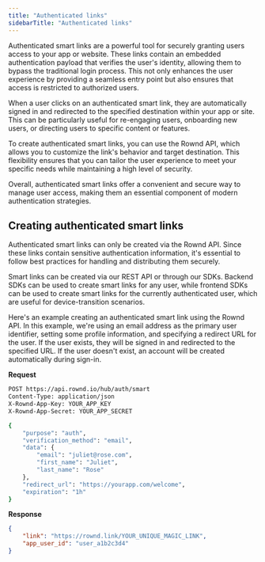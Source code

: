 ```yaml
---
title: "Authenticated links"
sidebarTitle: "Authenticated links"
---
```


Authenticated smart links are a powerful tool for securely granting users access to your app or website. These links contain an embedded authentication payload that verifies the user's identity, allowing them to bypass the traditional login process. This not only enhances the user experience by providing a seamless entry point but also ensures that access is restricted to authorized users.

When a user clicks on an authenticated smart link, they are automatically signed in and redirected to the specified destination within your app or site. This can be particularly useful for re-engaging users, onboarding new users, or directing users to specific content or features.

To create authenticated smart links, you can use the Rownd API, which allows you to customize the link's behavior and target destination. This flexibility ensures that you can tailor the user experience to meet your specific needs while maintaining a high level of security.

Overall, authenticated smart links offer a convenient and secure way to manage user access, making them an essential component of modern authentication strategies.

## Creating authenticated smart links

Authenticated smart links can only be created via the Rownd API. Since these links contain sensitive authentication information, it's essential to follow best practices for handling and distributing them securely.

Smart links can be created via our REST API or through our SDKs. Backend SDKs can be used to create smart links for any user, while frontend SDKs can be used to create smart links for the currently authenticated user, which are useful for device-transition scenarios.

Here's an example creating an authenticated smart link using the Rownd API. In this example, we're using an email address as the primary user identifier, setting some profile information, and specifying a redirect URL for the user. If the user exists, they will be signed in and redirected to the specified URL. If the user doesn't exist, an account will be created automatically during sign-in.

**Request**
```bash
POST https://api.rownd.io/hub/auth/smart
Content-Type: application/json
X-Rownd-App-Key: YOUR_APP_KEY
X-Rownd-App-Secret: YOUR_APP_SECRET

{
    "purpose": "auth",
    "verification_method": "email",
    "data": {
        "email": "juliet@rose.com",
        "first_name": "Juliet",
        "last_name": "Rose"
    },
    "redirect_url": "https://yourapp.com/welcome",
    "expiration": "1h"
}
```

**Response**
```json
{
    "link": "https://rownd.link/YOUR_UNIQUE_MAGIC_LINK",
    "app_user_id": "user_a1b2c3d4"
}
```
